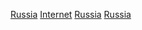 [[Category:各国互联网|Russia]]
[[Category:俄羅斯資訊科技|Internet]]
[[Category:欧洲各国互联网|Russia]]
[[Category:亚洲各国互联网|Russia]]